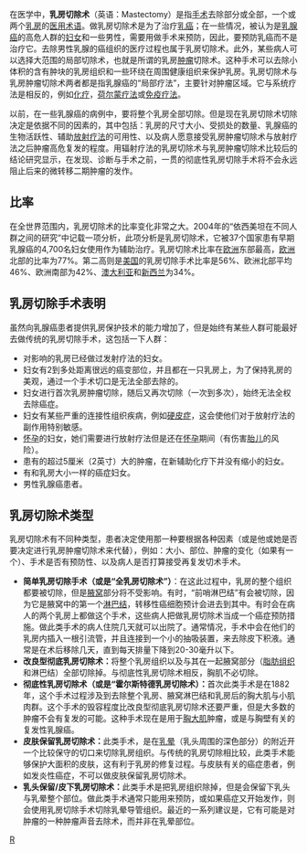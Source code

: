 {{unreferenced|time=2010-10-21T12:02:51+00:00}}
{{medical}}
{{Interventions infobox |
  Name        = 乳房切除术 |
  Image       = Mastectomie 02.jpg |
  Caption     = 被切除乳房的患者  |
  ICD10       = |
  ICD9        = {{ICD9proc|85.4}} |
  MeshID      = D008408 |
  OPS301      = |
  OtherCodes  = |
}}
在医学中，'''乳房切除术'''（英语：Mastectomy）是指[[手术|手术]]去除部分或全部，一个或两个[[乳房|乳房]]的[[医用术语|医用术语]]。做乳房切除术是为了治疗[[乳癌|乳癌]]；在一些情况，被认为是[[乳腺癌|乳腺癌]]的高危人群的[[妇女|妇女]]和一些男性，需要用做手术来预防，因此，要预防乳癌而不是治疗它。去除男性乳腺的癌组织的医疗过程也属于乳房切除术。此外，某些病人可以选择大范围的局部切除术，也就是所谓的乳房[[肿瘤|肿瘤]]切除术。这种手术可以去除小体积的含有肿块的乳房组织和一些环绕在周围健康组织来保护乳房。乳房切除术与乳房肿瘤切除术两者都是指乳腺癌的“局部疗法”，主要针对肿瘤区域。它与系统疗法是相反的，例如[[化疗|化疗]]，[[荷尔蒙疗法|荷尔蒙疗法]]或[[免疫疗法|免疫疗法]]。

以前，在一些乳腺癌的病例中，要将整个乳房全部切除。但是现在乳房切除术切除决定是依据不同的因素的，其中包括：乳房的尺寸大小、受损处的数量、乳腺癌的生物活跃性、辅助[[放射疗法|放射疗法]]的可用性、以及病人愿意接受乳房肿瘤切除术与放射疗法之后肿瘤高危复发的程度。用辐射疗法的乳房切除术与乳房肿瘤切除术比较后的结论研究显示，在发现、诊断与手术之前，一贯的彻底性乳房切除手术将不会永远阻止后来的微转移二期肿瘤的发作。

== 比率 ==

在全世界范围内，乳房切除术的比率变化非常之大。2004年的“依西美坦在不同人群之间的研究”中记载一项分析，此项分析是乳房切除术，它被37个国家患有早期乳腺癌的4,700名妇女使用作为辅助治疗。乳房切除术比率在[[欧洲|欧洲]]东部最高，[[欧洲|欧洲]]北部的比率为77%。第二高则是[[美国|美国]]的乳房切除手术比率是56%、欧洲北部平均46%、欧洲南部为42%、[[澳大利亚|澳大利亚]]和[[新西兰|新西兰]]为34%。

== 乳房切除手术表明 ==

虽然向乳腺癌患者提供乳房保护技术的能力增加了，但是始终有某些人群可能最好去做传统的乳房切除手术，这包括一下人群：
* 对影响的乳房已经做过发射疗法的妇女。
* 妇女有2到多处距离很远的癌变部位，并且都在一只乳房上，为了保持乳房的美观，通过一个手术切口是无法全部去除的。
* 妇女进行首次乳房肿瘤切除，随后又再次切除（一次到多次），始终无法全权去除癌症。
* 妇女有某些严重的连接性组织疾病，例如[[硬皮症|硬皮症]]，这会使他们对于放射疗法的副作用特别敏感。
* [[怀孕|怀孕]]的妇女，她们需要进行放射疗法但是还在[[怀孕|怀孕]]期间（有伤害[[胎儿|胎儿]]的风险）。
* 患有的超过5厘米（2英寸）大的肿瘤，在新辅助化疗下并没有缩小的妇女。
* 有和乳房大小一样的癌症妇女。
* 男性乳腺癌患者。

== 乳房切除术类型 ==

乳房切除术有不同种类型，患者决定使用那一种要根据各种因素（或是他或她是否要决定进行乳房肿瘤切除术来代替），例如：大小、部位、肿瘤的变化（如果有一个）、手术是否有预防性、以及病人是否打算接受再复发切术手术。

* '''简单乳房切除手术（或是“全乳房切除术”）'''：在这此过程中，乳房的整个组织都要被切除，但是[[腋窝|腋窝]]部分将不受影响。有时，“前哨淋巴结”有会被切除，因为它是腋窝中的第一个[[淋巴结|淋巴结]]，转移性癌细胞预计会进去到其中。有时会在病人的两个乳房上都做这个手术，这些病人把做乳房切除术当成一个癌症预防措施。做此类手术的病人住院几天就可以出院了。通常情况，手术中会在他们的乳房内插入一根引流管，并且连接到一个小的抽吸装置，来去除皮下积液。通常是在术后移除几天，直到每天排量下降到20-30毫升以下。
* '''改良型彻底乳房切除术：'''将整个乳房组织以及与其在一起腋窝部分（[[脂肪组织|脂肪组织]]和淋巴结）全部切除掉。与彻底性乳房切除术相反，胸肌不必切除。
* '''彻底性乳房切除术（或是“霍尔斯特德乳房切除术）：'''首次此类手术是在1882年，这个手术过程涉及到去除整个乳房、腋窝淋巴结和乳房后的胸大肌与小肌肉群。这个手术的毁容程度比改良型彻底乳房切除术还要严重，但是大多数的肿瘤不会有复发的可能。这种手术现在是用于[[胸大肌|胸大肌]]肿瘤，或是与胸壁有关的复发性乳腺癌。
* '''皮肤保留乳房切除术：'''此类手术，是在[[乳晕|乳晕]]（乳头周围的深色部分）的附近开一个比较保守的切口来切除乳房组织。与传统的乳房切除相比较，此类手术能够保护大面积的皮肤，这有利于乳房的修复过程。与皮肤有关的癌症患者，例如发炎性癌症，不可以做皮肤保留乳房切除术。
* '''乳头保留/皮下乳房切除术：'''此类手术是把乳房组织除掉，但是会保留下乳头与乳晕整个部位。做此类手术通常只能用来预防，或如果癌症又开始发作，则会使用乳房切除手术切除乳晕导管组织。最近的一系列建议是，它有可能是对肿瘤的一种肿瘤声音去除术，而并非在乳晕部位。

[[category:手术|R]]